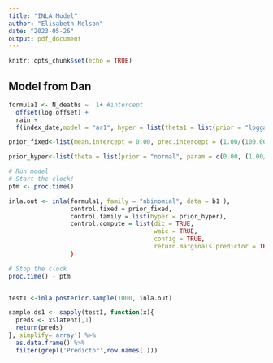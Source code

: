 ```yaml
---
title: "INLA Model"
author: "Elisabeth Nelson"
date: "2023-05-26"
output: pdf_document
---
```


```r
knitr::opts_chunk$set(echo = TRUE)
```

## Model from Dan

```r

formula1 <- N_deaths ~  1+ #intercept
  offset(log.offset) +
  rain +
  f(index_date,model = "ar1", hyper = list(theta1 = list(prior = "loggamma", param = c(3, 2))))

prior_fixed<-list(mean.intercept = 0.00, prec.intercept = (1.00/(100.00^2)))  #\beta_0 ~ N(0.00, 100.00^2)

prior_hyper<-list(theta = list(prior = "normal", param = c(0.00, (1.00/(100.00^2)))))  #ln(r) ~ #N(0.00, 100.00^2)

# Run model
# Start the clock!
ptm <- proc.time()

inla.out <- inla(formula1, family = "nbinomial", data = b1 ),
                 control.fixed = prior_fixed,
                 control.family = list(hyper = prior_hyper),
                 control.compute = list(dic = TRUE,
                                        waic = TRUE,
                                        config = TRUE,
                                        return.marginals.predictor = TRUE)
                 )

# Stop the clock
proc.time() - ptm


test1 <-inla.posterior.sample(1000, inla.out)

sample.ds1 <- sapply(test1, function(x){
  preds <- x$latent[,1]
  return(preds)
}, simplify='array') %>%
  as.data.frame() %>%
  filter(grepl('Predictor',row.names(.)))


```